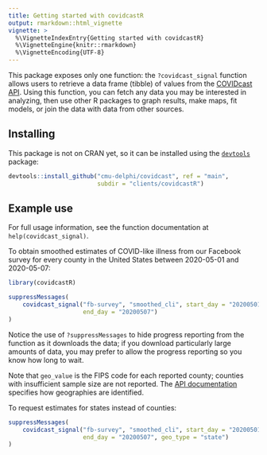 ```yaml
---
title: Getting started with covidcastR
output: rmarkdown::html_vignette
vignette: >
  %\VignetteIndexEntry{Getting started with covidcastR}
  %\VignetteEngine{knitr::rmarkdown}
  %\VignetteEncoding{UTF-8}
---
```


This package exposes only one function: the `?covidcast_signal` function allows
users to retrieve a data frame (tibble) of values from the [COVIDcast
API](https://cmu-delphi.github.io/delphi-epidata/api/covidcast.html). Using this
function, you can fetch any data you may be interested in analyzing, then use
other R packages to graph results, make maps, fit models, or join the data with
data from other sources.

## Installing

This package is not on CRAN yet, so it can be installed using the
[`devtools`](https://cran.r-project.org/package=devtools) package:

```r
devtools::install_github("cmu-delphi/covidcast", ref = "main",
                         subdir = "clients/covidcastR")
```

## Example use

For full usage information, see the function documentation at
`help(covidcast_signal)`.

To obtain smoothed estimates of COVID-like illness from our Facebook survey for
every county in the United States between 2020-05-01 and 2020-05-07:

```r
library(covidcastR)

suppressMessages(
    covidcast_signal("fb-survey", "smoothed_cli", start_day = "20200501",
                     end_day = "20200507")
)
```

Notice the use of `?suppressMessages` to hide progress reporting from the
function as it downloads the data; if you download particularly large amounts of
data, you may prefer to allow the progress reporting so you know how long to
wait.

Note that `geo_value` is the FIPS code for each reported county; counties with
insufficient sample size are not reported. The [API
documentation](https://cmu-delphi.github.io/delphi-epidata/api/covidcast.html)
specifies how geographies are identified.

To request estimates for states instead of counties:

```r
suppressMessages(
    covidcast_signal("fb-survey", "smoothed_cli", start_day = "20200501",
                     end_day = "20200507", geo_type = "state")
)
```
